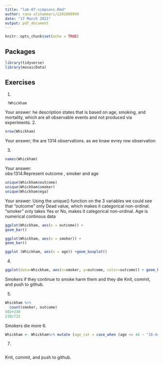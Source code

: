```yaml
---
title: "lab-07-simpsons.Rmd"
author: rana alshammari/2201000999 
date: "17 March 2021"
output: pdf_document
---
```


```r
knitr::opts_chunk$set(echo = TRUE)
```

## Packages

```r
library(tidyverse) 
library(mosaicData)
```


## Exercises


1.  
```r
 ?Whickham
```
    
Your answer:
he description states that is based on age, smoking, and mortality, which are all observable events and not produced via experiments.
2.  
```r
nrow(Whickham)
```

Your answer; the are 1314 observations. as we knaw evrey row observation

3.  

```r
names(Whickham)
```

Your answer:  
obs:1314.Represent outcome , smoker and age
```r
unique(Whickham$outcome)
unique(Whickham$smoker)
unique(Whickham$ega)
```

Your answer: 
Using the unique() function on the 3 variables we could see that "outcome" only Dead value, which makes it categorical non-ordinal. "smoker" only takes Yes or No, makes it categorical non-ordinal. Age is numerical continous data  
```r

ggplot(Whickham, aes(x = outcome)) +
geom_bar()
```


```r

ggplot(Whickham, aes(x = smoker)) +
geom_bar()
```

```r
ggplot (Whickham, aes(x = age)) +geom_boxplot() 
```


4. 

```r
ggplot(data=Whickham, aes(x=smoker, y=outcome, color=outcome)) + geom_bar(stat="identity")
```
Smokers if they continue to smoke harm them and they die
Knit, commit, and push to github.

5. 

```r
Whickham %>%
  count(smoker, outcome)
502+230
230/732
```
Smokers die more
6.

```r
Whickham <- Whickham%>% mutate (age_cat = case_when (age <= 44 ~ "18-44", age > 44. & age <= 64 ~ "45-64", age > 64 ~ "65+"))
```

7. 

```r

```

Knit, commit, and push to github.